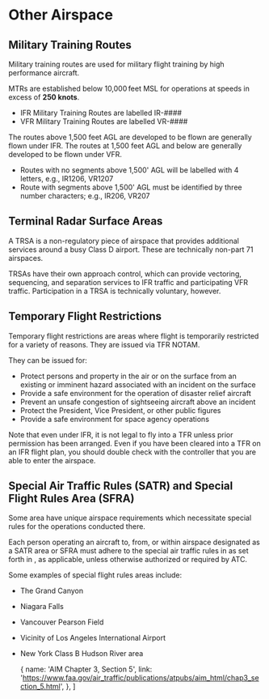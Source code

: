 

# Other Airspace

## Military Training Routes

Military training routes are used for military flight training by high
performance aircraft.

MTRs are established below 10,000 feet MSL for operations at speeds in excess of
**250 knots**.

- IFR Military Training Routes are labelled IR-####
- VFR Military Training Routes are labelled VR-####

The routes above 1,500 feet AGL are developed to be flown are generally flown
under IFR. The routes at 1,500 feet AGL and below are generally developed to be
flown under VFR.

- Routes with no segments above 1,500' AGL will be labelled with 4 letters,
  e.g., IR1206, VR1207
- Route with segments above 1,500' AGL must be identified by three number
  characters; e.g., IR206, VR207

## Terminal Radar Surface Areas

A TRSA is a non-regulatory piece of airspace that provides additional services
around a busy Class D airport. These are technically non-part 71 airspaces.

TRSAs have their own approach control, which can provide vectoring, sequencing,
and separation services to IFR traffic and participating VFR traffic.
Participation in a TRSA is technically voluntary, however.

## Temporary Flight Restrictions

Temporary flight restrictions are areas where flight is temporarily restricted
for a variety of reasons. They are issued via TFR NOTAM.

They can be issued for:

- Protect persons and property in the air or on the surface from an existing or
  imminent hazard associated with an incident on the surface
- Provide a safe environment for the operation of disaster relief aircraft
- Prevent an unsafe congestion of sightseeing aircraft above an incident
- Protect the President, Vice President, or other public figures
- Provide a safe environment for space agency operations

Note that even under IFR, it is not legal to fly into a TFR unless prior
permission has been arranged. Even if you have been cleared into a TFR on an IFR
flight plan, you should double check with the controller that you are able to
enter the airspace.

## Special Air Traffic Rules (SATR) and Special Flight Rules Area (SFRA)

Some area have unique airspace requirements which necessitate special rules for
the operations conducted there.

Each person operating an aircraft to, from, or within airspace designated as a
SATR area or SFRA must adhere to the special air traffic rules in as set forth
in <Reg showTitle part="93" />, as applicable, unless otherwise authorized or
required by ATC.

Some examples of special flight rules areas include:

- The Grand Canyon
- Niagara Falls
- Vancouver Pearson Field
- Vicinity of Los Angeles International Airport
- New York Class B Hudson River area

  {
    name: 'AIM Chapter 3, Section 5',
    link: 'https://www.faa.gov/air_traffic/publications/atpubs/aim_html/chap3_section_5.html',
  },
]
